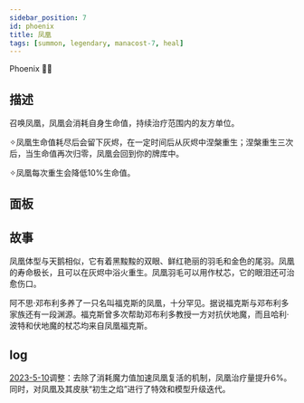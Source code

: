 ```yaml
---
sidebar_position: 7
id: phoenix
title: 凤凰
tags: [summon, legendary, manacost-7, heal]
---
```


Phoenix 🐦‍🔥

<!--truncate-->



<CardBasics cardKey={id}/>


## 描述

召唤凤凰，凤凰会消耗自身生命值，持续治疗范围内的友方单位。

✧凤凰生命值耗尽后会留下灰烬，在一定时间后从灰烬中涅槃重生；涅槃重生三次后，当生命值再次归零，凤凰会回到你的牌库中。

✧凤凰每次重生会降低10%生命值。

## 面板


<LevelComponent/>


<CardDynamicTable cardKey={id}/>


<CardComplexTable cardKey={id}/>


## 故事

凤凰体型与天鹅相似，它有着黑黢黢的双眼、鲜红艳丽的羽毛和金色的尾羽。凤凰的寿命极长，且可以在灰烬中浴火重生。凤凰羽毛可以用作杖芯，它的眼泪还可治愈伤口。

阿不思·邓布利多养了一只名叫福克斯的凤凰，十分罕见。据说福克斯与邓布利多家族还有一段渊源。福克斯曾多次帮助邓布利多教授一方对抗伏地魔，而且哈利·波特和伏地魔的杖芯均来自凤凰福克斯。

## log

[2023-5-10](/blog/230510-update-annc#adjustment)调整：去除了消耗魔力值加速凤凰复活的机制，凤凰治疗量提升6%。同时，对凤凰及其皮肤“初生之焰”进行了特效和模型升级迭代。


